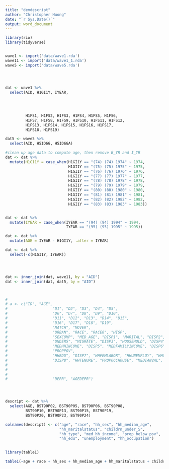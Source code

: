 ```yaml
---
title: "demdescript"
author: "Christopher Huong"
date: "`r Sys.Date()`"
output: word_document
---
```


```r

library(rio)
library(tidyverse)


wave1 <- import('data/wave1.rda')
wave11 <- import('data/wave1_1.rda')
wave5 <- import('data/wave5.rda')




dat <- wave1 %>%
  select(AID, H1GI1Y, IYEAR,
        
         
         
         
         H1FS1, H1FS2, H1FS3, H1FS4, H1FS5, H1FS6,
         H1FS7, H1FS8, H1FS9, H1FS10, H1FS11, H1FS12,
         H1FS13, H1FS14, H1FS15, H1FS16, H1FS17, 
         H1FS18, H1FS19)

dat5 <- wave5 %>%
  select(AID, H5ID6G, H5ID6GA)

#clean up age data to compute age, then remove B_YR and I_YR
dat <- dat %>%
  mutate(H1GI1Y = case_when(H1GI1Y == "(74) (74) 1974" ~ 1974,
                            H1GI1Y == "(75) (75) 1975" ~ 1975,
                            H1GI1Y == "(76) (76) 1976" ~ 1976,
                            H1GI1Y == "(77) (77) 1977" ~ 1977,
                            H1GI1Y == "(78) (78) 1978" ~ 1978,
                            H1GI1Y == "(79) (79) 1979" ~ 1979,
                            H1GI1Y == "(80) (80) 1980" ~ 1980,
                            H1GI1Y == "(81) (81) 1981" ~ 1981,
                            H1GI1Y == "(82) (82) 1982" ~ 1982,
                            H1GI1Y == "(83) (83) 1983" ~ 1983))


dat <- dat %>%
  mutate(IYEAR = case_when(IYEAR == "(94) (94) 1994" ~ 1994,
                           IYEAR == "(95) (95) 1995" ~ 1995))

dat <- dat %>%
  mutate(AGE = IYEAR - H1GI1Y, .after = IYEAR)

dat <- dat %>%
  select(-c(H1GI1Y, IYEAR))




dat <- inner_join(dat, wave11, by = "AID")
dat <- inner_join(dat, dat5, by = "AID")



#   
# a <- c("ID", "AGE", 
#                    "D1", "D2", "D3", "D4", "D5",
#                    "D6", "D7", "D8", "D9", "D10", 
#                    "D11", "D12", "D13", "D14", "D15",
#                    "D16", "D17", "D18", "D19",
#                    "MATCH", "MOVER", 
#                    "URBAN", "RACE", "RACE0", "HISP",
#                    "SEXCOMP", "MED_AGE", "DISP1", "MARITAL", "DISP2",
#                    "UNDER5", "MIGRATE", "DISP3", "HOUSEHOLD", "DISP4",
#                    "MEDHHINCOME", "DISP5", "MEDFAMILYINCOME", "DISP6",
#                    "PROPPOV",
#                    "HHEDU", "DISP7", "HHFEMLABOR", "HHUNEMPLOY", "HHOCCUP",
#                    "DISP8", "HHTENURE", "PROPOCCHOUSE", "MEDIANVAL", "DISP9",
#                    
#                    
#                    
#                    "DEPR", "AGEDEPR")




descript <- dat %>%
  select(AGE, BST90P02, BST90P05, BST90P06, BST90P08,
         BST90P10, BST90P13, BST90P15, BST90P19,
         BST90P20, BST90P23, BST90P24)

colnames(descript) <- c("age", "race", "hh_sex", "hh_median_age",
                        "hh_maritalstatus", "childrn_under_5",
                        "hh_type", "med_hh_income", "prop_below_pov",
                        "hh_edu", "unemployment", "hh_occupation")
  

library(table1)

```


```r

table1(~age + race + hh_sex + hh_median_age + hh_maritalstatus + childrn_under_5 + hh_type + med_hh_income + prop_below_pov + hh_edu + unemployment + hh_occupation, data = descript, overall=c(left="Total"), caption = "Population descriptives", footnote = "* Mean and SD presented")



```

